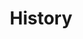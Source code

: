 ---
title: 'History'
description: 'Display inline code and code blocks'
icon: 'clock-rotate-left'
tag: 'Project'
---
